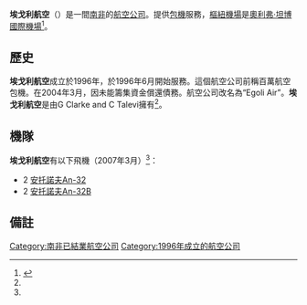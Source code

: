 {{Infobox Airline
|airline = 埃戈利航空<br>Egoli Air
|logo = 
|logo_size = 
|fleet_size = 4
|destinations = /
|IATA = -
|ICAO = -
|Partner =
|callsign = -
|parent =
|company_slogan =
|founded = 1996年
|headquarters = {{SAF}}[[约翰内斯堡|约翰内斯堡]]
|key_people = G Clarke and C Talevi（拥有者）
|hubs = [[奥利弗·坦博国际机场|奥利弗·坦博国际机场]]
|focus_cities =
|frequent_flyer =
|lounge =
|alliance =
|subsidiaries =
|website =
}}
'''埃戈利航空'''（{{lang-en|Egoli Air}}）是一間[[南非|南非]]的[[航空公司|航空公司]]。提供[[包機|包機]]服務，[[樞紐機場|樞紐機場]]是[[奧利弗·坦博國際機場|奧利弗·坦博國際機場]]<ref name="FI">{{cite news | title= 目錄：世界航空公司 | work= 國際飛行 | page= 76 | date= 2007-04-03}}</ref>。

== 歷史 ==
'''埃戈利航空'''成立於1996年，於1996年6月開始服務。這個航空公司前稱百萬航空包機。在2004年3月，因未能籌集資金償還債務。航空公司改名為“Egoli Air”。'''埃戈利航空'''是由G Clarke and C Talevi擁有<ref name="FI"/>。
== 機隊 ==

'''埃戈利航空'''有以下飛機（2007年3月）<ref name="FI"/>：
*2 [[安托諾夫An-32|安托諾夫An-32]]
*2 [[安托諾夫An-32|安托諾夫An-32B]]

== 備註 ==
{{reflist|2}}

{{南非航空公司}}

[[Category:南非已結業航空公司|Category:南非已結業航空公司]]
[[Category:1996年成立的航空公司|Category:1996年成立的航空公司]]